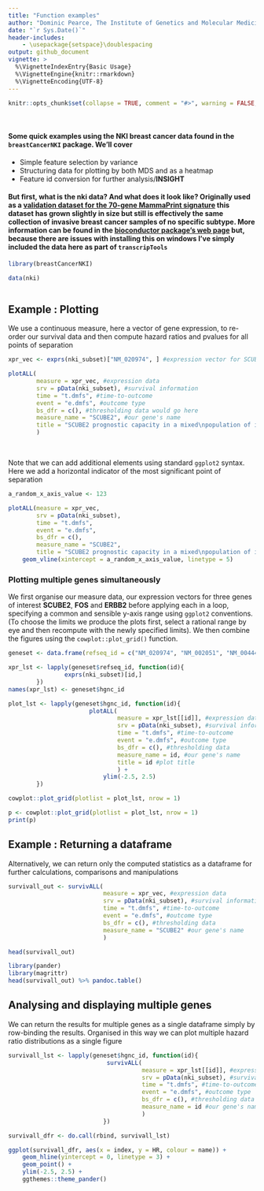 ```yaml
---
title: "Function examples"
author: "Dominic Pearce, The Institute of Genetics and Molecular Medicine, The University of Edinburgh"
date: "`r Sys.Date()`"
header-includes:
    - \usepackage{setspace}\doublespacing
output: github_document 
vignette: >
  %\VignetteIndexEntry{Basic Usage}
  %\VignetteEngine{knitr::rmarkdown}
  %\VignetteEncoding{UTF-8}
---
```


```r
knitr::opts_chunk$set(collapse = TRUE, comment = "#>", warning = FALSE, message = FALSE, fig.align = 'center', results = 'asis', fig.show = 'hold', fig.width = 7, fig.height = 5)
```
&nbsp;

#### Some quick examples using the NKI breast cancer data found in the `breastCancerNKI` package. We'll cover

 * Simple feature selection by variance
 * Structuring data for plotting by both MDS and as a heatmap
 * Feature id conversion for further analysis/**INSIGHT**

#### But first, what is the nki data? And what does it look like? Originally used as a [validation dataset for the 70-gene MammaPrint signature](https://www.ncbi.nlm.nih.gov/pubmed/12490681) this dataset has grown slightly in size but still is effectively the same collection of invasive breast cancer samples of no specific subtype. More information can be found in the [bioconductor package's web page](http://bioconductor.org/packages/release/data/experiment/html/breastCancerNKI.html) but, because there are issues with installing this on windows I've simply included the data here as part of `transcripTools` 
```r
library(breastCancerNKI)

data(nki)
```


```r

```

## Example : Plotting

We use a continuous measure, here a vector of gene expression, to re-order our survival data and then compute hazard ratios and pvalues for all points of separation

```r
xpr_vec <- exprs(nki_subset)["NM_020974", ] #expression vector for SCUBE2 (anti-correlated with proliferation)

plotALL(
        measure = xpr_vec, #expression data
        srv = pData(nki_subset), #survival information
        time = "t.dmfs", #time-to-outcome
        event = "e.dmfs", #outcome type
        bs_dfr = c(), #thresholding data would go here
        measure_name = "SCUBE2", #our gene's name
        title = "SCUBE2 prognostic capacity in a mixed\npopulation of invasive breast cancer samples", #plot title
        )
```

&nbsp;

Note that we can add additional elements using standard `ggplot2` syntax. Here we add a horizontal indicator of the most significant point of separation

```r
a_random_x_axis_value <- 123

plotALL(measure = xpr_vec, 
        srv = pData(nki_subset), 
        time = "t.dmfs", 
        event = "e.dmfs", 
        bs_dfr = c(),
        measure_name = "SCUBE2", 
        title = "SCUBE2 prognostic capacity in a mixed\npopulation of invasive breast cancer samples") + 
    geom_vline(xintercept = a_random_x_axis_value, linetype = 5)
```

### Plotting multiple genes simultaneously

We first organise our measure data, our expression vectors for three genes of interest **SCUBE2**, **FOS** and **ERBB2** before applying each in a loop, specifying a common and sensible y-axis range using `ggplot2` conventions. (To choose the limits we produce the plots first, select a rational range by eye and then recompute with the newly specified limits). We then combine the figures using the `cowplot::plot_grid()` function.


```r
geneset <- data.frame(refseq_id = c("NM_020974", "NM_002051", "NM_004448"), hgnc_id = c("SCUBE2", "GATA3", "ERBB2"), stringsAsFactors = FALSE)

xpr_lst <- lapply(geneset$refseq_id, function(id){
                exprs(nki_subset)[id,]
        })
names(xpr_lst) <- geneset$hgnc_id

plot_lst <- lapply(geneset$hgnc_id, function(id){
                       plotALL(
                               measure = xpr_lst[[id]], #expression data
                               srv = pData(nki_subset), #survival information
                               time = "t.dmfs", #time-to-outcome
                               event = "e.dmfs", #outcome type
                               bs_dfr = c(), #thresholding data 
                               measure_name = id, #our gene's name
                               title = id #plot title
                               ) + 
                           ylim(-2.5, 2.5)  
        })
```

```r
cowplot::plot_grid(plotlist = plot_lst, nrow = 1)
```
```r
p <- cowplot::plot_grid(plotlist = plot_lst, nrow = 1)
print(p)
```

## Example : Returning a dataframe

Alternatively, we can return only the computed statistics as a dataframe for further calculations, comparisons and manipulations

```r
survivall_out <- survivALL(
                           measure = xpr_vec, #expression data
                           srv = pData(nki_subset), #survival information
                           time = "t.dmfs", #time-to-outcome
                           event = "e.dmfs", #outcome type
                           bs_dfr = c(), #thresholding data
                           measure_name = "SCUBE2" #our gene's name
                           )
```
```r
head(survivall_out)
```
```r
library(pander)
library(magrittr)
head(survivall_out) %>% pandoc.table()
```

## Analysing and displaying multiple genes

We can return the results for multiple genes as a single dataframe simply by row-binding the results. Organised in this way we can plot multiple hazard ratio distributions as a single figure

```r
survivall_lst <- lapply(geneset$hgnc_id, function(id){
                            survivALL(
                                      measure = xpr_lst[[id]], #expression data
                                      srv = pData(nki_subset), #survival information
                                      time = "t.dmfs", #time-to-outcome
                                      event = "e.dmfs", #outcome type
                                      bs_dfr = c(), #thresholding data
                                      measure_name = id #our gene's name
                                      )
                           })

survivall_dfr <- do.call(rbind, survivall_lst)

ggplot(survivall_dfr, aes(x = index, y = HR, colour = name)) + 
    geom_hline(yintercept = 0, linetype = 3) + 
    geom_point() + 
    ylim(-2.5, 2.5) + 
    ggthemes::theme_pander()
```
